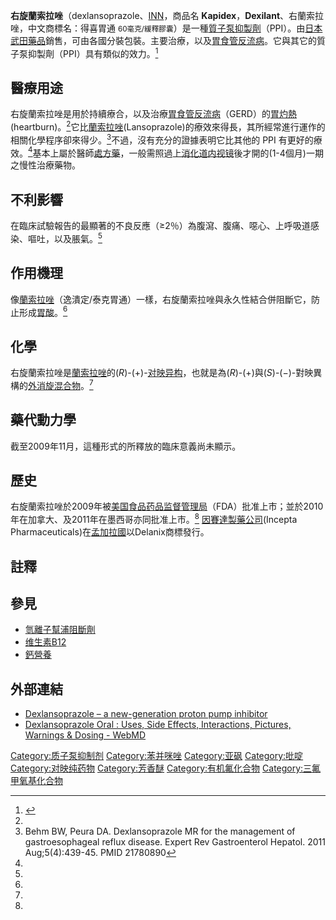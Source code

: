 {{Drugbox
| Verifiedfields = changed
| Watchedfields = changed
| verifiedrevid = 405811871
| IUPAC_name = (''R'')-(+)-2-([3-methyl-4-(2,2,2-trifluoroethoxy)pyridin-2-yl]methylsulfinyl)-1''H''-benzo[d]imidazole
| image = File:Dexlansoprazole.svg
| width = 245

<!--Clinical data-->
| tradename = Kapidex, Dexilant, 得喜胃通
| Drugs.com = {{drugs.com|monograph|dexlansoprazole}}
| MedlinePlus = a695020
| licence_US = Dexlansoprazole
| pregnancy_AU =  
| pregnancy_US = B
| legal_US = Rx-only
| legal_status =  
| routes_of_administration = [[口服给药|口服给药]]

<!--Pharmacokinetic data-->
| bioavailability =  
| protein_bound =  
| metabolism =  
| elimination_half-life =  
| excretion = 50% 腎臟排出，以及 47% 糞便排出<ref name=Label>[http://www.accessdata.fda.gov/drugsatfda_docs/label/2012/022287s014lbl.pdf Product Information: DEXILANT® delayed release oral capsules, dexlansoprazole delayed release oral capsules] {{Wayback|url=http://www.accessdata.fda.gov/drugsatfda_docs/label/2012/022287s014lbl.pdf |date=20170228000225 }}. Takeda Pharmaceuticals , Inc., Deerfield, IL, 2010. Revised: September 2012</ref>

<!--Identifiers-->
| IUPHAR_ligand = 5487
| CAS_number_Ref = {{cascite|correct|??}}
| CAS_number = 138530-94-6
| ATC_prefix = A02
| ATC_suffix = BC06
| DrugBank_Ref = {{drugbankcite|correct|drugbank}}
| UNII_Ref = {{fdacite|changed|FDA}}
| UNII = UYE4T5I70X
| KEGG_Ref = {{keggcite|correct|kegg}}
| KEGG = D08903
| ChEMBL_Ref = {{ebicite|changed|EBI}}
| ChEMBL = 1201863
|  PubChem = 9578005
|  ChemSpiderID_Ref = {{chemspidercite|changed|chemspider}}
| ChemSpiderID = 7852369
|  StdInChI_Ref = {{stdinchicite|changed|chemspider}}
| StdInChI = 1S/C16H14F3N3O2S/c1-10-13(20-7-6-14(10)24-9-16(17,18)19)8-25(23)15-21-11-4-2-3-5-12(11)22-15/h2-7H,8-9H2,1H3,(H,21,22)/t25-/m1/s1
|  StdInChIKey_Ref = {{stdinchicite|changed|chemspider}}
| StdInChIKey = MJIHNNLFOKEZEW-RUZDIDTESA-N

<!--Chemical data-->
| C=16 | H=14 | F=3 | N=3 | O=2 | S=1 
| molecular_weight = 369.363 g/mol
| smiles = n1c2ccccc2[nH]c1[S@](=O)Cc3nccc(c3C)OCC(F)(F)F
}}
{{medical}}
'''右旋蘭索拉唑'''（dexlansoprazole、[[国际非专利药品名称|INN]]，商品名 '''Kapidex'''，'''Dexilant'''、右蘭索拉唑，中文商標名：得喜胃通 <small>60毫克/緩釋膠囊</small>）是一種[[氫離子幫浦阻斷劑|質子泵抑製劑]]（PPI）。由[[日本|日本]][[武田藥品|武田藥品]]銷售，可由各國分裝包裝。主要治療{{le|食管炎|esophagitis|糜爛性食管炎}}，以及[[胃食道逆流|胃食管反流病]]。它與其它的質子泵抑製劑（PPI）具有類似的效力。<ref name=TI(99)2016>{{cite journal |journal=Therapeutics letter |publisher={{le|主動療法的協會|Therapeutics Initiative|Therapeutics Initiative}} |issue=99 |date=28 June 2016 |title=Comparative effectiveness of proton pump inhibitors |url=http://www.ti.ubc.ca/2016/06/28/99-comparative-effectiveness-proton-pump-inhibitors/ |accessdate=14 July 2016 |archive-date=2016-08-22 |archive-url=https://web.archive.org/web/20160822040538/http://www.ti.ubc.ca/2016/06/28/99-comparative-effectiveness-proton-pump-inhibitors/ |dead-url=no }}</ref>

==醫療用途==
右旋蘭索拉唑是用於持續療合{{le|食管炎|Esophagitis|糜爛性食管炎}}，以及治療[[胃食道逆流|胃食管反流病]]（GERD）的[[胃灼熱|胃灼熱]](heartburn)。<ref name=Label/>它比[[蘭索拉唑|蘭索拉唑]](Lansoprazole)的療效來得長，其所經常進行運作的相關化學程序卻來得少。<ref name=Behm2011>Behm BW, Peura DA. Dexlansoprazole MR for the management of gastroesophageal reflux disease. Expert Rev Gastroenterol Hepatol. 2011 Aug;5(4):439-45. PMID 21780890</ref>不過，沒有充分的證據表明它比其他的 PPI 有更好的療效。<ref name=TI(99)2016/>基本上屬於醫師[[處方藥|處方藥]]，一般需照過[[上消化道内视镜|上消化道内视镜]]後才開的(1-4個月)一期之慢性治療藥物。

==不利影響==
在臨床試驗報告的最顯著的不良反應（≥2％）為腹瀉、腹痛、噁心、上呼吸道感染、嘔吐，以及脹氣。<ref name=Label/>

==作用機理==
像[[蘭索拉唑|蘭索拉唑]]（逸潰定/泰克胃通）一樣，右旋蘭索拉唑與{{le|質子泵|Proton pump}}永久性結合併阻斷它，防止形成[[胃酸|胃酸]]。<ref name=Behm2011/>

==化學==
右旋蘭索拉唑是[[蘭索拉唑|蘭索拉唑]]的(''R'')-(+)-[[对映异构|对映异构]]，也就是為(''R'')-(+)與(''S'')-(−)-對映異構的[[外消旋混合物|外消旋混合物]]。<ref name=Behm2011/> <!--The Takeda drug has a dual release [[pharmaceutical_formulation|pharmaceutical formulation]], with two types of granules of dexlansoprazole, each with a coating that dissolves at a different [[pH|pH]] level.<ref name=Behm2011/>
-->

==藥代動力學==
<!--Dexlansoprazole ((''R'')-(+)-lansoprazole) has the same binding affinity to the proton pump as the (''S'')-enantiomer, but is associated with a  three- to five-fold greater [[Area_under_the_curve_(pharmacokinetics)|area under the plasma drug concentration time curve (AUC)]] compared with (''S'')-lansoprazole.<ref name=Behm2011/> With its dual release [[pharmaceutical_formulation|pharmaceutical formulation]], the first quick release produces a plasma peak concentration about one hour after application, with a second retarded release producing another peak about four hours later.<ref name=Takeda_32521>[http://www.takeda.com/press/article_32521.html FDA Approves KAPIDEX (dexlansoprazole) delayed release capsules for the Treatment of GERD]</ref><ref>{{cite journal|last=Metz|first=DC|date=1 May 2009|title=Review article: dual delayed release formulation of dexlansoprazole MR, a novel approach to overcome the limitations of conventional single release proton pump inhibitor therapy|journal=Aliment Pharmacol Ther|volume=29|issue=9|pages=928–37|doi=10.1111/j.1365-2036.2009.03984.x|pmid=19298580|last2=Vakily|first2=M|last3=Dixit|first3=T|last4=Mulford|first4=D}}</ref> -->截至2009年11月，這種形式的所釋放的臨床意義尚未顯示。

==歷史==
右旋蘭索拉唑於2009年被[[美国食品药品监督管理局|美国食品药品监督管理局]]（FDA）批准上市；並於2010年在加拿大、及2011年在墨西哥亦同批准上市。<ref name=Behm2011/>
<!--
Since Kapidex was approved in 2009, there have been reports of dispensing errors because of confusion with the drugs Casodex ([[bicalutamide|bicalutamide]]) and Kadian ([[morphine|morphine]]), which have very different uses from Kapidex and from each other.  In  2010, the FDA approved a name change for Kapidex to avoid confusion with the two other medications and Takeda began marketing it under the new name Dexilant.<ref>{{cite news|url=http://www.takeda.com/press/article_35868.html|title=KAPIDEX (dexlansoprazole) Renamed DEXILANT in U.S. to Avoid Name Confusion|publisher=Takeda|date=4 March 2010}}</ref>-->[[因賽達製藥公司|因賽達製藥公司]](Incepta Pharmaceuticals)在[[孟加拉國|孟加拉國]]以Delanix商標發行。

==註釋==
{{reflist|2}}

==參見==
*[[氫離子幫浦阻斷劑|氫離子幫浦阻斷劑]]
*[[维生素B12|维生素B12]]
*[[鈣營養|鈣營養]]

==外部連結==
*[https://www.ncbi.nlm.nih.gov/pmc/articles/PMC4697039/ Dexlansoprazole – a new-generation proton pump inhibitor]
*[https://www.webmd.com/drugs/2/drug-151809/dexlansoprazole-oral/details Dexlansoprazole Oral : Uses, Side Effects, Interactions, Pictures, Warnings & Dosing - WebMD]{{Wayback|url=https://www.webmd.com/drugs/2/drug-151809/dexlansoprazole-oral/details |date=20180618204142 }}

{{消化道溃疡和胃食管反流病治疗药物}}

[[Category:质子泵抑制剂|Category:质子泵抑制剂]]
[[Category:苯并咪唑|Category:苯并咪唑]]
[[Category:亚砜|Category:亚砜]]
[[Category:吡啶|Category:吡啶]]
[[Category:对映纯药物|Category:对映纯药物]]
[[Category:芳香醚|Category:芳香醚]]
[[Category:有机氟化合物|Category:有机氟化合物]]
[[Category:三氟甲氧基化合物|Category:三氟甲氧基化合物]]